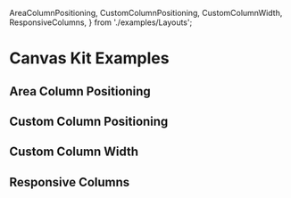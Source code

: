   AreaColumnPositioning,
  CustomColumnPositioning,
  CustomColumnWidth,
  ResponsiveColumns,
} from './examples/Layouts';

<Meta title="Examples/Layouts" />

# Canvas Kit Examples

## Area Column Positioning

<ExampleCodeBlock code={AreaColumnPositioning} />

## Custom Column Positioning

<ExampleCodeBlock code={CustomColumnPositioning} />

## Custom Column Width

<ExampleCodeBlock code={CustomColumnWidth} />

## Responsive Columns

<ExampleCodeBlock code={ResponsiveColumns} />
